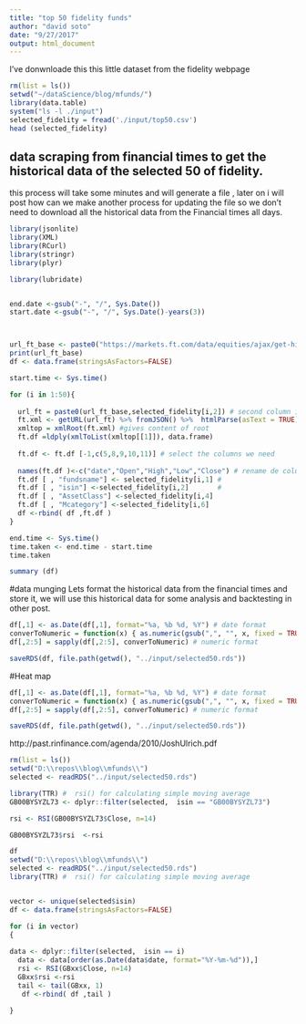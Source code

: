 ```yaml
---
title: "top 50 fidelity funds"
author: "david soto"
date: "9/27/2017"
output: html_document
---
```


I've donwnloade this this little dataset from the fidelity webpage

```r
rm(list = ls())
setwd("~/dataScience/blog/mfunds/")
library(data.table)
system("ls -l ./input")
selected_fidelity = fread('./input/top50.csv')
head (selected_fidelity)

```

## data scraping from financial times to get the historical data of the selected 50 of fidelity.


this process will take some minutes and will generate  a file , later on i will post how can we make another process for updating the file so we don't need to download all the historical data from the Financial times all days. 

```r
library(jsonlite) 
library(XML)
library(RCurl)
library(stringr)
library(plyr)

library(lubridate)


end.date <-gsub("-", "/", Sys.Date())
start.date <-gsub("-", "/", Sys.Date()-years(3))



url_ft_base <- paste0("https://markets.ft.com/data/equities/ajax/get-historical-prices?startDate=", start.date, "&endDate=", end.date, "&symbol=" )
print(url_ft_base)
df <- data.frame(stringsAsFactors=FALSE) 

start.time <- Sys.time()

for (i in 1:50){
  
  url_ft = paste0(url_ft_base,selected_fidelity[i,2]) # second column is sthe isnn
  ft.xml <- getURL(url_ft) %>% fromJSON() %>%  htmlParse(asText = TRUE) 
  xmltop = xmlRoot(ft.xml) #gives content of root
  ft.df =ldply(xmlToList(xmltop[[1]]), data.frame) 
  
  ft.df <- ft.df [-1,c(5,8,9,10,11)] # select the columns we need 
  
  names(ft.df )<-c("date","Open","High","Low","Close") # rename de columms
  ft.df [ , "fundsname"] <- selected_fidelity[i,1] #
  ft.df [ , "isin"] <-selected_fidelity[i,2]       #
  ft.df [ , "AssetClass"] <-selected_fidelity[i,4]  
  ft.df [ , "Mcategory"] <-selected_fidelity[i,6]  
  df <-rbind( df ,ft.df )
}

end.time <- Sys.time()
time.taken <- end.time - start.time
time.taken

summary (df)

```

#data munging
Lets format the historical data from the financial times and store it, we will use this historical data for some analysis and backtesting in other post. 

```r
df[,1] <- as.Date(df[,1], format="%a, %b %d, %Y") # date format
converToNumeric = function(x) { as.numeric(gsub(",", "", x, fixed = TRUE)) }
df[,2:5] = sapply(df[,2:5], converToNumeric) # numeric format

saveRDS(df, file.path(getwd(), "../input/selected50.rds"))

```

#Heat map

```r
df[,1] <- as.Date(df[,1], format="%a, %b %d, %Y") # date format
converToNumeric = function(x) { as.numeric(gsub(",", "", x, fixed = TRUE)) }
df[,2:5] = sapply(df[,2:5], converToNumeric) # numeric format

saveRDS(df, file.path(getwd(), "../input/selected50.rds"))

```

http://past.rinfinance.com/agenda/2010/JoshUlrich.pdf

```r
rm(list = ls())
setwd("D:\\repos\\blog\\mfunds\\")
selected <- readRDS("../input/selected50.rds") 

library(TTR) #  rsi() for calculating simple moving average
GB00BYSYZL73 <- dplyr::filter(selected,  isin == "GB00BYSYZL73")

rsi <- RSI(GB00BYSYZL73$Close, n=14)

GB00BYSYZL73$rsi  <-rsi

```


```r
df
setwd("D:\\repos\\blog\\mfunds\\")
selected <- readRDS("../input/selected50.rds") 
library(TTR) #  rsi() for calculating simple moving average


vector <- unique(selected$isin)
df <- data.frame(stringsAsFactors=FALSE) 

for (i in vector)
{
  
data <- dplyr::filter(selected,  isin == i)
  data <- data[order(as.Date(data$date, format="%Y-%m-%d")),]
  rsi <- RSI(GBxx$Close, n=14)
  GBxx$rsi <-rsi
  tail <- tail(GBxx, 1)
   df <-rbind( df ,tail )

}




```

